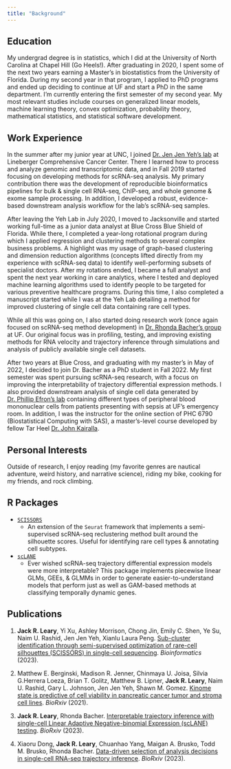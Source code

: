 ```yaml
---
title: "Background"
---
```


## Education 

My undergrad degree is in statistics, which I did at the University of North Carolina at Chapel Hill (Go Heels!). After graduating in 2020, I spent some of the next two years earning a Master's in biostatistics from the University of Florida. During my second year in that program, I applied to PhD programs and ended up deciding to continue at UF and start a PhD in the same department. I'm currently entering the first semester of my second year. My most relevant studies include courses on generalized linear models, machine learning theory, convex optimization, probability theory, mathematical statistics, and statistical software development. 

## Work Experience 

In the summer after my junior year at UNC, I joined [Dr. Jen Jen Yeh's lab](https://unclineberger.org/yehlab) at Lineberger Comprehensive Cancer Center. There I learned how to process and analyze genomic and transcriptomic data, and in Fall 2019 started focusing on developing methods for scRNA-seq analysis. My primary contribution there was the development of reproducible bioinformatics pipelines for bulk & single cell RNA-seq, ChIP-seq, and whole genome & exome sample processing. In addition, I developed a robust, evidence-based downstream analysis workflow for the lab's scRNA-seq samples. 

After leaving the Yeh Lab in July 2020, I moved to Jacksonville and started working full-time as a junior data analyst at Blue Cross Blue Shield of Florida. While there, I completed a year-long rotational program during which I applied regression and clustering methods to several complex business problems. A highlight was my usage of graph-based clustering and dimension reduction algorithms (concepts lifted directly from my experience with scRNA-seq data) to identify well-performing subsets of specialist doctors. After my rotations ended, I became a full analyst and spent the next year working in care analytics, where I tested and deployed machine learning algorithms used to identify people to be targeted for various preventive healthcare programs. During this time, I also completed a manuscript started while I was at the Yeh Lab detailing a method for improved clustering of single cell data containing rare cell types. 

While all this was going on, I also started doing research work (once again focused on scRNA-seq method development) in [Dr. Rhonda Bacher's group](https://www.rhondabacher.com) at UF. Our original focus was in profiling, testing, and improving existing methods for RNA velocity and trajectory inference through simulations and analysis of publicly available single cell datasets. 

After two years at Blue Cross, and graduating with my master's in May of 2022, I decided to join Dr. Bacher as a PhD student in Fall 2022. My first semester was spent pursuing scRNA-seq research, with a focus on improving the interpretability of trajectory differential expression methods. I also provided downstream analysis of single cell data generated by [Dr. Phillip Efron's lab](https://scirc.med.ufl.edu/category/philip-efron/) containing different types of peripheral blood mononuclear cells from patients presenting with sepsis at UF's emergency room. In addition, I was the instructor for the online section of PHC 6790 (Biostatistical Computing with SAS), a master's-level course developed by fellow Tar Heel [Dr. John Kairalla](https://biostat.ufl.edu/profile/kairalla-john/). 

## Personal Interests 

Outside of research, I enjoy reading (my favorite genres are nautical adventure, weird history, and narrative science), riding my bike, cooking for my friends, and rock climbing. 

## R Packages

- [`SCISSORS`](https://github.com/jr-leary7/SCISSORS)
  - An extension of the `Seurat` framework that implements a semi-supervised scRNA-seq reclustering method built around the silhouette scores. Useful for identifying rare cell types & annotating cell subtypes. 

- [`scLANE`](https://github.com/jr-leary7/scLANE)
  - Ever wished scRNA-seq trajectory differential expression models were more interpretable? This package implements piecewise linear GLMs, GEEs, & GLMMs in order to generate easier-to-understand models that perform just as well as GAM-based methods at classifying temporally dynamic genes. 

## Publications 

1. **Jack R. Leary**, Yi Xu, Ashley Morrison, Chong Jin, Emily C. Shen, Ye Su, Naim U. Rashid, Jen Jen Yeh, Xianlu Laura Peng. [Sub-cluster identification through semi-supervised optimization of rare-cell silhouettes (SCISSORS) in single-cell sequencing](https://doi.org/10.1093/bioinformatics/btad449). *Bioinformatics* (2023). 

2. Matthew E. Berginski, Madison R. Jenner, Chinmaya U. Joisa, Silvia G.Herrera Loeza, Brian T. Golitz, Matthew B. Lipner, **Jack R. Leary**, Naim U. Rashid, Gary L. Johnson, Jen Jen Yeh, Shawn M. Gomez. [Kinome state is predictive of cell viability in pancreatic cancer tumor and stroma cell lines](https://doi.org/10.1101/2021.07.21.451515). *BioRxiv* (2021). 

3. **Jack R. Leary**, Rhonda Bacher. [Interpretable trajectory inference with single-cell Linear Adaptive Negative-binomial Expression (scLANE) testing](https://doi.org/10.1101/2023.12.19.572477). *BioRxiv* (2023). 

4. Xiaoru Dong, **Jack R. Leary**, Chuanhao Yang, Maigan A. Brusko, Todd M. Brusko, Rhonda Bacher. [Data-driven selection of analysis decisions in single-cell RNA-seq trajectory inference](https://doi.org/10.1101/2023.12.18.572214). *BioRxiv* (2023). 
